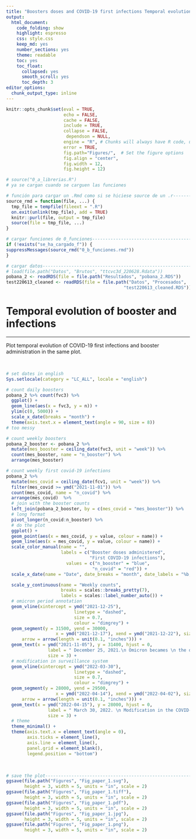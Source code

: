 ```yaml
---
title: "Boosters doses and COVID-19 first infections Temporal evolution"
output: 
  html_document:
    code_folding: show
    highlight: espresso
    css: style.css
    keep_md: yes
    number_sections: yes
    theme: readable
    toc: yes  
    toc_float:
      collapsed: yes
      smooth_scroll: yes
      toc_depth: 3     
editor_options: 
  chunk_output_type: inline
---
```



```r
knitr::opts_chunk$set(eval = TRUE, 
                      echo = FALSE, 
                      cache = FALSE,
                      include = TRUE,
                      collapse = FALSE,
                       dependson = NULL,
                      engine = "R", # Chunks will always have R code, unless noted
                      error = TRUE,
                      fig.path="Figures/",  # Set the figure options
                      fig.align = "center", 
                      fig.width = 12,
                      fig.height = 12)
```

```r
# source("0_a_librerias.R")
# ya se cargan cuando se carguen las funciones

```

```r
# función para cargar un .Rmd como si se hiciese source de un .r---------------
source_rmd = function(file, ...) {
  tmp_file = tempfile(fileext = ".R")
  on.exit(unlink(tmp_file), add = TRUE)
  knitr::purl(file, output = tmp_file)
  source(file = tmp_file, ...)
}

```

```r
# cargar funciones de 0_funciones----------------------------------------------
if (!exists("se_ha_cargado_f")) {
suppressMessages(source_rmd("0_b_funciones.rmd"))
}

```

```r
# cargar datos-----------------------------------------------------------------
# load(file.path("Datos", "Brutos", "ttcvc3d_220628.Rdata"))
pobana_2 <- readRDS(file = file.path("Resultados", "pobana_2.RDS"))
test220613_cleaned <- readRDS(file = file.path("Datos", "Procesados", 
                                             "test220613_cleaned.RDS"))

```

# Temporal evolution of booster and infections

***

Plot temporal evolution of COVID-19 first infections and booster administration in the same plot.

<br>

```r
# set dates in english
Sys.setlocale(category = "LC_ALL", locale = "english")

# count daily boosters
pobana_2 %>% count(fvc3) %>% 
  ggplot() +
  geom_line(aes(x = fvc3, y = n)) +
  ylim(c(0, 5000)) +
  scale_x_date(breaks = "month") +
  theme(axis.text.x = element_text(angle = 90, size = 8))
# too messy

# count weekly boosters
pobana_2_booster <- pobana_2 %>% 
  mutate(mes_booster = ceiling_date(fvc3, unit = "week")) %>% 
  count(mes_booster, name = "n_booster") %>% 
  arrange(mes_booster)

# count weekly first covid-19 infections
pobana_2 %>%     
  mutate(mes_covid = ceiling_date(fcv1, unit = "week")) %>% 
  filter(mes_covid >= ymd("2021-11-01")) %>% 
  count(mes_covid, name = "n_covid") %>% 
  arrange(mes_covid)  %>% 
  # join with the booster counts
  left_join(pobana_2_booster, by = c(mes_covid = "mes_booster")) %>%
  # long format
  pivot_longer(n_covid:n_booster) %>% 
  # do the plot
  ggplot() +
  geom_point(aes(x = mes_covid, y = value, colour = name)) +
  geom_line(aes(x = mes_covid, y = value, colour = name)) +
  scale_color_manual(name = "",
                     labels = c("Booster doses administered", 
                                "First COVID-19 infections"),
                       values = c("n_booster" = "blue",
                                 "n_covid" = "red")) +
  scale_x_date(name = "Date", date_breaks = "month", date_labels = "%b, %y") +

  scale_y_continuous(name = "Weekly counts",
                     breaks = scales::breaks_pretty(7),
                     labels = scales::label_number_auto()) +
  # omicron period annotation
  geom_vline(xintercept = ymd("2021-12-25"), 
                          linetype = "dashed", 
                          size = 0.7,
                          colour = "dimgrey") +
  geom_segment(y = 31500, yend = 30000,
                   x = ymd("2021-12-17"), xend = ymd("2021-12-22"), size = 0.6,
      arrow = arrow(length = unit(0.1, "inches"))) +
  geom_text(x = ymd("2021-11-05"), y = 31400, hjust = 0,
                label = " December 25, 2021.\n Omicron becames \n the dominant strain \n in Navarre, Spain",
                size = 3) +
  # modification in surveillance system
  geom_vline(xintercept = ymd("2022-03-30"), 
                          linetype = "dashed", 
                          size = 0.7,
                          colour = "dimgrey") +
  geom_segment(y = 28000, yend = 29500,
                   x = ymd("2022-04-14"), xend = ymd("2022-04-02"), size = 0.6,
      arrow = arrow(length = unit(0.1, "inches"))) +
  geom_text(x = ymd("2022-04-15"), y = 28000, hjust = 0,
                label = " March 30, 2022. \n Modification in the COVID-19 \n spanish surveillance system. \n Only infections in people older \n than 60 years are recorded ",
                size = 3) +
  # theme
  theme_minimal() +
  theme(axis.text.x = element_text(angle = 0),
        axis.ticks = element_line(),
        axis.line = element_line(),
        panel.grid = element_blank(),
        legend.position = "bottom")

```

<br>

```r
# save the plot----------------------------------------------------------------
ggsave(file.path("Figures", "Fig_paper_1.svg"), 
       height = 3, width = 5, units = "in", scale = 2)
ggsave(file.path("Figures", "Fig_paper_1.tiff"), 
       height = 3, width = 5, units = "in", scale = 2)
ggsave(file.path("Figures", "Fig_paper_1.pdf"), 
       height = 3, width = 5, units = "in", scale = 2)
ggsave(file.path("Figures", "Fig_paper_1.jpg"), 
       height = 3, width = 5, units = "in", scale = 2)
ggsave(file.path("Figures", "Fig_paper_1.png"), 
       height = 3, width = 5, units = "in", scale = 2)

```


